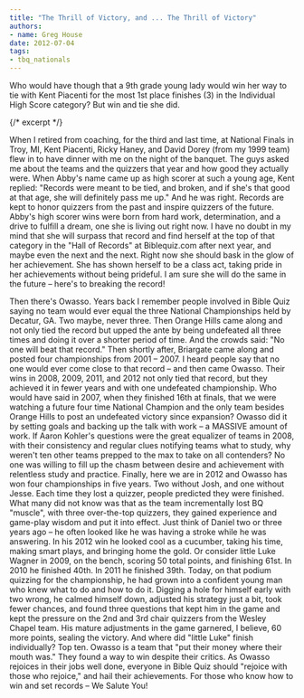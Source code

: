 ```yaml
---
title: "The Thrill of Victory, and ... The Thrill of Victory"
authors:
- name: Greg House
date: 2012-07-04
tags:
- tbq_nationals
---
```


Who would have though that a 9th grade young lady would win her way to tie with Kent Piacenti for the most 1st place finishes (3) in the Individual High Score category?  But win and tie she did.

{/* excerpt */}

When I retired from coaching, for the third and last time, at National Finals in Troy, MI, Kent Piacenti, Ricky Haney, and David Dorey (from my 1999 team) flew in to have dinner with me on the night of the banquet.  The guys asked me about the teams and the quizzers that year and how good they actually were.  When Abby's name came up as high scorer at such a young age, Kent replied:  "Records were meant to be tied, and broken, and if she's that good at that age, she will definitely pass me up."  And he was right.  Records are kept to honor quizzers from the past and inspire quizzers of the future.  Abby's high scorer wins were born from hard work, determination,  and a drive to fulfill a dream, one she is living out right now.  I have no doubt in my mind that she will surpass that record and find herself at the top of that category in the "Hall of Records" at Biblequiz.com after next year, and maybe even the next and the next.  Right now she should bask in the glow of her achievement.  She has shown herself to be a class act, taking pride in her achievements without being prideful.  I am sure she will do the same in the future – here's to breaking the record!

Then there's Owasso.  Years back I remember people involved in Bible Quiz saying no team would ever equal the three National Championships held by Decatur, GA.  Two maybe, never three.  Then Orange Hills came along and not only tied the record but upped the ante by being undefeated all three times and doing it over a shorter period of time.  And the crowds said:  "No one will beat that record."  Then shortly after, Briargate came along and posted four championships from 2001 – 2007.  I heard people say that no one would ever come close to that record – and then came Owasso.  Their wins in 2008, 2009, 2011, and 2012 not only tied that record, but they achieved it in fewer years and with one undefeated championship.  Who would have said in 2007, when they finished 16th at finals, that we were watching a future four time National Champion and the only team besides Orange Hills to post an undefeated victory since expansion?  Owasso did it by setting goals and backing up the talk with work – a MASSIVE amount of work.  If Aaron Kohler's questions were the great equalizer of teams in 2008, with their consistency and regular clues notifying teams what to study, why weren't ten other teams prepped to the max to take on all contenders?  No one was willing to fill up the chasm between desire and achievement with relentless study and practice.  Finally, here we are in 2012 and Owasso has won four championships in five years.  Two without Josh, and one without Jesse.  Each time they lost a quizzer, people predicted they were finished.  What many did not know was that as the team incrementally lost BQ "muscle", with three over-the-top quizzers, they gained experience and game-play wisdom and put it into effect.  Just think of Daniel two or three years ago – he often looked like he was having a stroke while he was answering.  In his 2012 win he looked cool as a cucumber, taking his time, making smart plays, and bringing home the gold.  Or consider little Luke Wagner in 2009, on the bench, scoring 50 total points, and finishing 61st.  In 2010 he finished 40th.  In 2011 he finished 39th.  Today, on that podium quizzing for the championship, he had grown into a confident young man who knew what to do and how to do it.  Digging a hole for himself early with two wrong, he calmed himself down, adjusted his strategy just a bit, took fewer chances, and found three questions that kept him in the game and kept the pressure on the 2nd and 3rd chair quizzers from the Wesley Chapel team.  His mature adjustments in the game garnered, I believe, 60 more points, sealing the victory.  And where did "little Luke" finish individually?  Top ten.  Owasso is a team that "put their money where their mouth was."  They found a way to win despite their critics.  As Owasso rejoices in their jobs well done, everyone in Bible Quiz should "rejoice with those who rejoice," and hail their achievements.  For those who know how to win and set records – We Salute You!
